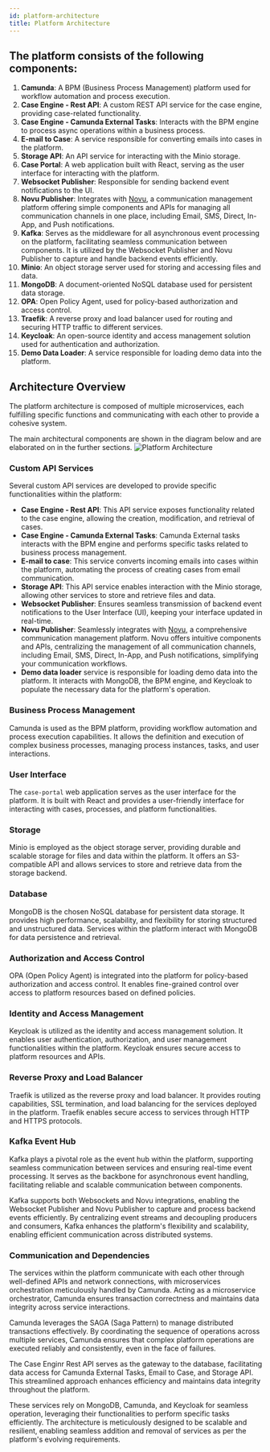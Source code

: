 ```yaml
---
id: platform-architecture
title: Platform Architecture
---
```


## The platform consists of the following components:

1.	**Camunda**: A BPM (Business Process Management) platform used for workflow automation and process execution.
2.	**Case Engine - Rest API**: A custom REST API service for the case engine, providing case-related functionality.
3.	**Case Engine - Camunda External Tasks**: Interacts with the BPM engine to process async operations within a business process.
4.	**E-mail to Case**: A service responsible for converting emails into cases in the platform.
5.	**Storage API**: An API service for interacting with the Minio storage.
6.	**Case Portal**: A web application built with React, serving as the user interface for interacting with the platform.
7.  **Websocket Publisher**: Responsible for sending backend event notifications to the UI.
8.  **Novu Publisher**: Integrates with [Novu](https://novu.co/), a communication management platform offering simple components and APIs for managing all communication channels in one place, including Email, SMS, Direct, In-App, and Push notifications.
9. **Kafka**: Serves as the middleware for all asynchronous event processing on the platform, facilitating seamless communication between components. It is utilized by the Websocket Publisher and Novu Publisher to capture and handle backend events efficiently.
10.	**Minio**: An object storage server used for storing and accessing files and data.
11.	**MongoDB**: A document-oriented NoSQL database used for persistent data storage.
12.	**OPA**: Open Policy Agent, used for policy-based authorization and access control.
13.	**Traefik**: A reverse proxy and load balancer used for routing and securing HTTP traffic to different services.
14.	**Keycloak**: An open-source identity and access management solution used for authentication and authorization.
15.	**Demo Data Loader**: A service responsible for loading demo data into the platform.

## Architecture Overview

The platform architecture is composed of multiple microservices, each fulfilling specific functions and communicating with each other to provide a cohesive system.

The main architectural components are shown in the diagram below and are elaborated on in the further sections.
![Platform Architecture](../../static/img/wks-platform-architecture.svg)

### Custom API Services

Several custom API services are developed to provide specific functionalities within the platform:
- **Case Engine - Rest API**: This API service exposes functionality related to the case engine, allowing the creation, modification, and retrieval of cases.
- **Case Engine - Camunda External Tasks**: Camunda External tasks interacts with the BPM engine and performs specific tasks related to business process management.
- **E-mail to case**: This service converts incoming emails into cases within the platform, automating the process of creating cases from email communication.
- **Storage API**: This API service enables interaction with the Minio storage, allowing other services to store and retrieve files and data.
- **Websocket Publisher**: Ensures seamless transmission of backend event notifications to the User Interface (UI), keeping your interface updated in real-time.
- **Novu Publisher**: Seamlessly integrates with [Novu](https://novu.co/), a comprehensive communication management platform. Novu offers intuitive components and APIs, centralizing the management of all communication channels, including Email, SMS, Direct, In-App, and Push notifications, simplifying your communication workflows.
- **Demo data loader** service is responsible for loading demo data into the platform. It interacts with MongoDB, the BPM engine, and Keycloak to populate the necessary data for the platform's operation.

### Business Process Management

Camunda is used as the BPM platform, providing workflow automation and process execution capabilities. It allows the definition and execution of complex business processes, managing process instances, tasks, and user interactions.

### User Interface

The `case-portal` web application serves as the user interface for the platform. It is built with React and provides a user-friendly interface for interacting with cases, processes, and platform functionalities.

### Storage

Minio is employed as the object storage server, providing durable and scalable storage for files and data within the platform. It offers an S3-compatible API and allows services to store and retrieve data from the storage backend.

### Database

MongoDB is the chosen NoSQL database for persistent data storage. It provides high performance, scalability, and flexibility for storing structured and unstructured data. Services within the platform interact with MongoDB for data persistence and retrieval.

### Authorization and Access Control

OPA (Open Policy Agent) is integrated into the platform for policy-based authorization and access control. It enables fine-grained control over access to platform resources based on defined policies.

### Identity and Access Management

Keycloak is utilized as the identity and access management solution. It enables user authentication, authorization, and user management functionalities within the platform. Keycloak ensures secure access to platform resources and APIs.

### Reverse Proxy and Load Balancer

Traefik is utilized as the reverse proxy and load balancer. It provides routing capabilities, SSL termination, and load balancing for the services deployed in the platform. Traefik enables secure access to services through HTTP and HTTPS protocols.

### Kafka Event Hub
Kafka plays a pivotal role as the event hub within the platform, supporting seamless communication between services and ensuring real-time event processing. It serves as the backbone for asynchronous event handling, facilitating reliable and scalable communication between components.

Kafka supports both Websockets and Novu integrations, enabling the Websocket Publisher and Novu Publisher to capture and process backend events efficiently. By centralizing event streams and decoupling producers and consumers, Kafka enhances the platform's flexibility and scalability, enabling efficient communication across distributed systems.

### Communication and Dependencies
The services within the platform communicate with each other through well-defined APIs and network connections, with microservices orchestration meticulously handled by Camunda. Acting as a microservice orchestrator, Camunda ensures transaction correctness and maintains data integrity across service interactions.

Camunda leverages the SAGA (Saga Pattern) to manage distributed transactions effectively. By coordinating the sequence of operations across multiple services, Camunda ensures that complex platform operations are executed reliably and consistently, even in the face of failures.

The Case Enginr Rest API serves as the gateway to the database, facilitating data access for Camunda External Tasks, Email to Case, and Storage API. This streamlined approach enhances efficiency and maintains data integrity throughout the platform.

These services rely on MongoDB, Camunda, and Keycloak for seamless operation, leveraging their functionalities to perform specific tasks efficiently. The architecture is meticulously designed to be scalable and resilient, enabling seamless addition and removal of services as per the platform's evolving requirements.